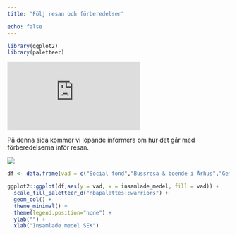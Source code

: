 ```yaml
---
title: "Följ resan och förberedelser"

echo: false
---
```


```r
library(ggplot2)
library(paletteer)
```

<iframe width="300" height="154" src="https://w2.countingdownto.com/5849441" frameborder="0"></iframe>


På denna sida kommer vi löpande informera om hur det går med förberedelserna inför resan.

![](img/Koritsia och Cantarsis Vocalis.jpg)


```r

df <- data.frame(vad = c("Social fond","Bussresa & boende i Århus","Gemensamma aktiviteter under körfestivalen"), insamlade_medel = c(500, 300, 1000))

ggplot2::ggplot(df,aes(y = vad, x = insamlade_medel, fill = vad)) +
  scale_fill_paletteer_d("nbapalettes::warriors") +
  geom_col() +
  theme_minimal() +
  theme(legend.position="none") +
  ylab("") +
  xlab("Insamlade medel SEK")
```


